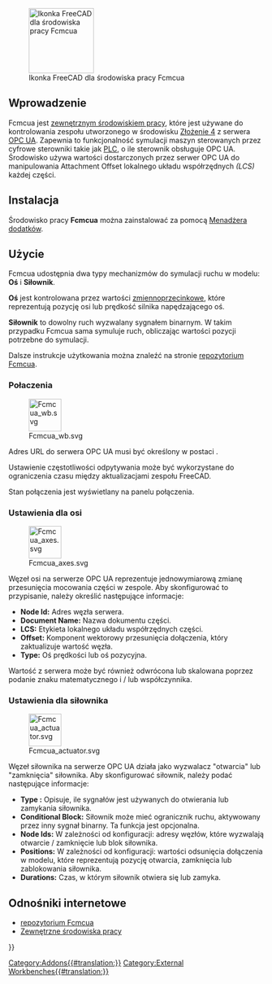 <languages/>

[[File:Fcmcua_wb.svg|thumb|128x128px|Ikonka FreeCAD dla środowiska pracy Fcmcua]]

{{TOCright}}

<span id="Introduction"></span>
==Wprowadzenie==

Fcmcua jest [[External_workbenches/pl|zewnętrznym środowiskiem pracy]], które jest używane do kontrolowania zespołu utworzonego w środowisku [[Assembly4_Workbench/pl|Złożenie 4]] z serwera [[wikipedia:OPC Unified Architecture|OPC UA]]. Zapewnia to funkcjonalność symulacji maszyn sterowanych przez cyfrowe sterowniki takie jak [[wikipedia:Programmable logic controller|PLC]], o ile sterownik obsługuje OPC UA. Środowisko używa wartości dostarczonych przez serwer OPC UA do manipulowania Attachment Offset lokalnego układu współrzędnych ''(LCS)'' każdej części.

<span id="Installation"></span>
==Instalacja==

Środowisko pracy '''Fcmcua''' można zainstalować za pomocą [[Std_AddonMgr/pl|Menadżera dodatków]].

<span id="Usage"></span>
==Użycie==

Fcmcua udostępnia dwa typy mechanizmów do symulacji ruchu w modelu: '''Oś''' i '''Siłownik'''.

'''Oś''' jest kontrolowana przez wartości [https://pl.wikipedia.org/wiki/Liczba_zmiennoprzecinkowa zmiennoprzecinkowe], które reprezentują pozycję osi lub prędkość silnika napędzającego oś.

'''Siłownik''' to dowolny ruch wyzwalany sygnałem binarnym. W takim przypadku Fcmcua sama symuluje ruch, obliczając wartości pozycji potrzebne do symulacji.

Dalsze instrukcje użytkowania można znaleźć na stronie [https://github.com/heissgetraenk/fcmcua repozytorium Fcmcua].

<span id="Connection"></span>
===Połaczenia===

[[File:Fcmcua_wb.svg|64px]]

Adres URL do serwera OPC UA musi być określony w postaci {{Incode|opc.tcp://127.0.0.1:4840}}.

Ustawienie częstotliwości odpytywania może być wykorzystane do ograniczenia czasu między aktualizacjami zespołu FreeCAD.

Stan połączenia jest wyświetlany na panelu połączenia.

<span id="Axis_Settings"></span>
===Ustawienia dla osi===

[[File:Fcmcua_axes.svg|64px]]

Węzeł osi na serwerze OPC UA reprezentuje jednowymiarową zmianę przesunięcia mocowania części w zespole. Aby skonfigurować to przypisanie, należy określić następujące informacje:

* '''Node Id: ''' Adres węzła serwera.
* '''Document Name:''' Nazwa dokumentu części.
* '''LCS:''' Etykieta lokalnego układu współrzędnych części.
* '''Offset:''' Komponent wektorowy przesunięcia dołączenia, który zaktualizuje wartość węzła.
* '''Type:''' Oś prędkości lub oś pozycyjna.

Wartość z serwera może być również odwrócona lub skalowana poprzez podanie znaku matematycznego i / lub współczynnika.

<span id="Actuator_Settings"></span>
===Ustawienia dla siłownika===

[[File:Fcmcua_actuator.svg|64px]]

Węzeł siłownika na serwerze OPC UA działa jako wyzwalacz "otwarcia" lub "zamknięcia" siłownika. Aby skonfigurować siłownik, należy podać następujące informacje:

* '''Type :''' Opisuje, ile sygnałów jest używanych do otwierania lub zamykania siłownika.
* '''Conditional Block:''' Siłownik może mieć ogranicznik ruchu, aktywowany przez inny sygnał binarny. Ta funkcja jest opcjonalna.
* '''Node Ids:''' W zależności od konfiguracji: adresy węzłów, które wyzwalają otwarcie / zamknięcie lub blok siłownika.
* '''Positions:''' W zależności od konfiguracji: wartości odsunięcia dołączenia w modelu, które reprezentują pozycję otwarcia, zamknięcia lub zablokowania siłownika.
* '''Durations:''' Czas, w którym siłownik otwiera się lub zamyka.

<span id="Links"></span>
==Odnośniki internetowe==

* [https://github.com/heissgetraenk/fcmcua repozytorium Fcmcua]
* [[External_workbenches/pl|Zewnętrzne środowiska pracy]]


{{Userdocnavi{{#translation:}}}}
[[Category:Addons{{#translation:}}]]
[[Category:External Workbenches{{#translation:}}]]